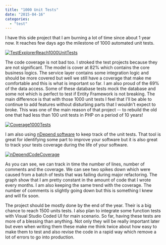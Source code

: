 ```yaml
---
title: "1000 Unit Tests"
date: "2015-04-16"
categories: 
  - "test"
---
```


I have this side project that I am burning a lot of time since about 1 year now. It reaches few days ago the milestone of 1000 automated unit tests.

[![TestExplorerReach1000UnitTests](http://patrickdesjardins.com/blog/wp-content/uploads/2015/04/TestExplorerReach1000UnitTests-400x119.png)](http://patrickdesjardins.com/blog/1000-unit-tests/testexplorerreach1000unittests)

The code coverage is not bad too. I stroked the test projects because they are not significant. The model is cover at 82% which contains the core business logics. The service layer contains some integration logic and should be more covered but well we still have a coverage that make me comfortable and this is what is important so far. I am also proud of the 69% of the data access. Some of these database tests mock the database and some not which is perfect to test if Entity Framework is not breaking. The main difference is that with those 1000 unit tests I feel that I'll be able to continue to add features without disturbing parts that I wouldn't expect to broke. This was one of the main reason of that project -- to rebuild the old one that had less than 100 unit tests in PHP on a period of 10 years!

[![Coverage1000Tests](http://patrickdesjardins.com/blog/wp-content/uploads/2015/04/Coverage1000Tests-400x232.png)](http://patrickdesjardins.com/blog/1000-unit-tests/coverage1000tests)

I am also using [nDepend software](http://www.ndepend.com/) to keep track of the unit tests. That tool is great for identifying some part to improve your software but it is also great to track your tests coverage during the life of your software.

[![nDependCodeCoverage](http://patrickdesjardins.com/blog/wp-content/uploads/2015/04/nDependCodeCoverage-400x201.png)](http://patrickdesjardins.com/blog/1000-unit-tests/ndependcodecoverage)

As you can see, we can track in time the number of lines, number of comments and the coverage. We can see two spikes down which were caused from a batch of tests that was failing during major refactoring. The graph show that I am pretty constant in the amount of code that I wrote every months. I am also keeping the same trend with the coverage. The number of comments is slightly going down but this is something I knew and will fix soon.

The project should be mostly done by the end of the year. Their is a big chance to reach 1500 units tests. I also plan to integrate some function tests with Visual Studio Coded UI for main scenario. So far, having these tests are more of a blessing than anything. Not only they will be really important later but even when writing them these make me think twice about how easy to make them to test and also revise the code in a rapid way which remove a lot of errors to go into production.

